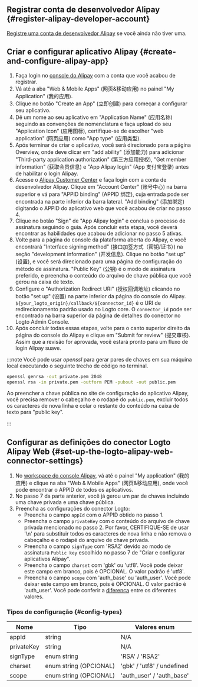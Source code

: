 ## Registrar conta de desenvolvedor Alipay \{#register-alipay-developer-account}

[Registre uma conta de desenvolvedor Alipay](https://certifyweb.alipay.com/certify/reg/guide#/) se você ainda não tiver uma.

## Criar e configurar aplicativo Alipay \{#create-and-configure-alipay-app}

1. Faça login no [console do Alipay](https://open.alipay.com/) com a conta que você acabou de registrar.
2. Vá até a aba "Web & Mobile Apps" (网页&移动应用) no painel "My Application" (我的应用).
3. Clique no botão "Create an App" (立即创建) para começar a configurar seu aplicativo.
4. Dê um nome ao seu aplicativo em "Application Name" (应用名称) seguindo as convenções de nomenclatura e faça upload do seu "Application Icon" (应用图标), certifique-se de escolher "web application" (网页应用) como "App type" (应用类型).
5. Após terminar de criar o aplicativo, você será direcionado para a página Overview, onde deve clicar em "add ability" (添加能力) para adicionar "Third-party application authorization" (第三方应用授权), "Get member information" (获取会员信息) e "App Alipay login" (App 支付宝登录) antes de habilitar o login Alipay.
6. Acesse o [Alipay Customer Center](https://b.alipay.com/index2.htm) e faça login com a conta de desenvolvedor Alipay. Clique em "Account Center" (账号中心) na barra superior e vá para "APPID binding" (APPID 绑定), cuja entrada pode ser encontrada na parte inferior da barra lateral. "Add binding" (添加绑定) digitando o APPID do aplicativo web que você acabou de criar no passo 4.
7. Clique no botão "Sign" de "App Alipay login" e conclua o processo de assinatura seguindo o guia. Após concluir esta etapa, você deverá encontrar as habilidades que acabou de adicionar no passo 5 ativas.
8. Volte para a página do console da plataforma aberta do Alipay, e você encontrará "Interface signing method" (接口加签方式（密钥/证书）) na seção "development information" (开发信息). Clique no botão "set up" (设置), e você será direcionado para uma página de configuração do método de assinatura. "Public Key" (公钥) é o modo de assinatura preferido, e preencha o conteúdo do arquivo de chave pública que você gerou na caixa de texto.
9. Configure o "Authorization Redirect URI" (授权回调地址) clicando no botão "set up" (设置) na parte inferior da página do console do Alipay. `${your_logto_origin}/callback/${connector_id}` é o URI de redirecionamento padrão usado no Logto core. O `connector_id` pode ser encontrado na barra superior da página de detalhes do conector no Logto Admin Console.
10. Após concluir todas essas etapas, volte para o canto superior direito da página do console do Alipay e clique em "Submit for review" (提交审核). Assim que a revisão for aprovada, você estará pronto para um fluxo de login Alipay suave.

:::note
Você pode usar _openssl_ para gerar pares de chaves em sua máquina local executando o seguinte trecho de código no terminal.

```bash
openssl genrsa -out private.pem 2048
openssl rsa -in private.pem -outform PEM -pubout -out public.pem
```

Ao preencher a chave pública no site de configuração do aplicativo Alipay, você precisa remover o cabeçalho e o rodapé do `public.pem`, excluir todos os caracteres de nova linha e colar o restante do conteúdo na caixa de texto para "public key".

:::

## Configurar as definições do conector Logto Alipay Web \{#set-up-the-logto-alipay-web-connector-settings}

1. No [workspace do console Alipay](https://open.alipay.com/dev/workspace), vá até o painel "My application" (我的应用) e clique na aba "Web & Mobile Apps" (网页&移动应用), onde você pode encontrar o APPID de todos os aplicativos.
2. No passo 7 da parte anterior, você já gerou um par de chaves incluindo uma chave privada e uma chave pública.
3. Preencha as configurações do conector Logto:
   - Preencha o campo `appId` com o APPID obtido no passo 1.
   - Preencha o campo `privateKey` com o conteúdo do arquivo de chave privada mencionado no passo 2. Por favor, CERTIFIQUE-SE de usar '\n' para substituir todos os caracteres de nova linha e não remova o cabeçalho e o rodapé do arquivo de chave privada.
   - Preencha o campo `signType` com 'RSA2' devido ao modo de assinatura `Public key` escolhido no passo 7 de "Criar e configurar aplicativos Alipay".
   - Preencha o campo `charset` com 'gbk' ou 'utf8'. Você pode deixar este campo em branco, pois é OPCIONAL. O valor padrão é 'utf8'.
   - Preencha o campo `scope` com 'auth_base' ou 'auth_user'. Você pode deixar este campo em branco, pois é OPCIONAL. O valor padrão é 'auth_user'. Você pode conferir a [diferença](https://opendocs.alipay.com/fw/api/105942) entre os diferentes valores.

### Tipos de configuração \{#config-types}

| Nome       | Tipo                   | Valores enum               |
| ---------- | ---------------------- | -------------------------- |
| appId      | string                 | N/A                        |
| privateKey | string                 | N/A                        |
| signType   | enum string            | 'RSA' / 'RSA2'             |
| charset    | enum string (OPCIONAL) | 'gbk' / 'utf8' / undefined |
| scope      | enum string (OPCIONAL) | 'auth_user' / 'auth_base'  |
